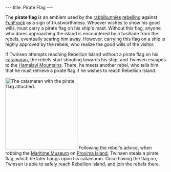 ---
title: Pirate Flag
---

{{twinsunica import}}{{Infobox Item
 |image=Pirate_flag.png
 |type=component
 |critical=yes
 |magical=no
 |unique=yes
 |lba1=yes
 |lba2=
 |upgrades=no
 |rowposition=
 |columnposition=
 |effect=none
 |effectamount=
 |purpose=
 |combattype=none
 |powerlevel=none
 |rate=none
 |range=none
 |damage=none
}}

The '''pirate flag''' is an emblem used by the [[rabbibunnies]] [[rebels|rebelling]] against [[FunFrock]] as a sign of trustworthiness. Whoever wishes to show his good wills, must carry a pirate flag on his ship's mast. Without this flag, anyone who dares approaching the island is encountered by a fusillade from the rebels, eventually scaring him away. However, carrying this flag on a ship is highly approved by the rebels, who realize the good wills of the visitor.

If Twinsen attempts reaching Rebellion Island without a pirate flag on his [[catamaran]], the rebels start shooting towards his ship, and Twinsen escapes to the [[Hamalayi Mountains]]. There, he meets another rebel, who tells him that he must retrieve a pirate flag if he wishes to reach Rebellion Island.

[[Image:Catamara.gif|right|225px|thumb|The [[catamaran]] with the pirate flag attached.]]
Following the rebel's advice, when robbing the [[Maritime Museum]] on [[Proxima Island]], Twinsen steals a pirate flag, which he later hangs upon his catamaran. Once having the flag on, Twinsen is able to safely reach Rebellion Island, and join the rebels there.